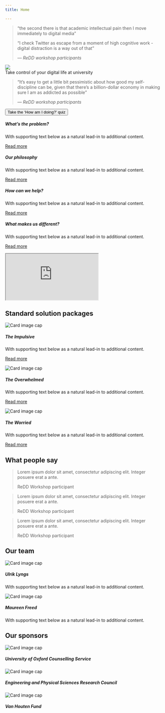 ```yaml
---
title: Home

---
```


::: {.row .front-page-top}
::: {.col-sm-4}
> "the second there is that academic intellectual pain then I move immediately to digital media"
>
> "I check Twitter as escape from a moment of high cognitive work - digital distraction is a way out of that"
>
> <cite>--- ReDD workshop participants</cite>

:::

::: {.col-sm-4}
<div class="container">
<img src="/images/digi-distraction.jpg" class="img-fluid featured-work-graphic"/>
<div class="centered">Take control of your digital life at university</div>
</div>

:::

::: {.col-sm-4}
> "It’s easy to get a little bit pessimistic about how good my self-discipline can be, given that there’s a billion-dollar economy in making sure I am as addicted as possible"
>
> <cite>--- ReDD workshop participants</cite>
:::

<!-- end row -->
:::

::: {.row .callout}
::: {.col-sm-12 .text-center}
<button type="button" class="btn btn-primary">Take the 'How am I doing?' quiz</button>
:::
:::


<!-- ####### create information cards ######### -->
::: {.row}
::: {.col-sm-4}
::: {.card}
::: {.card-body}
<h5 class="card-title">What's the problem?</h5>
<p class="card-text">With supporting text below as a natural lead-in to additional content.</p>
<a href="#" class="btn btn-primary">Read more</a>
:::
:::

::: {.card}
::: {.card-body}
<h5 class="card-title">Our philosophy</h5>
<p class="card-text">With supporting text below as a natural lead-in to additional content.</p>
<a href="#" class="btn btn-primary">Read more</a>
:::
:::

<!-- end col -->
:::

::: {.col-sm-4}
::: {.card}
::: {.card-body}
<h5 class="card-title">How can we help?</h5>
<p class="card-text">With supporting text below as a natural lead-in to additional content.</p>
<a href="#" class="btn btn-primary">Read more</a>
:::
:::

::: {.card}
::: {.card-body}
<h5 class="card-title">What makes us different?</h5>
<p class="card-text">With supporting text below as a natural lead-in to additional content.</p>
<a href="#" class="btn btn-primary">Read more</a>
:::
:::
<!-- end col -->
:::

::: {.col-sm-4}
::: {.embed-responsive .embed-responsive-16by9}
<iframe class='embed-responsive-item featured-work-graphic' src='https://www.youtube.com/embed/GCOnzStHQcM' allowfullscreen></iframe>
:::
<!-- end col -->
:::

<!-- end row -->  
:::



<!-- ####### create solution package cards ######### -->
::: {.row}
::: {.col-sm-12}
# Standard solution packages
:::

::: {.col-sm-4}
::: {.card}
<img class="card-img-top" src="https://ulriklyngs.com/images/headshot_small.jpg" alt="Card image cap">

::: {.card-body}
<h5 class="card-title">The Impulsive</h5>
<p class="card-text">With supporting text below as a natural lead-in to additional content.</p>
<a href="#" class="btn btn-primary">Read more</a>
:::
:::
:::

::: {.col-sm-4}
::: {.card}
<img class="card-img-top" src="https://ulriklyngs.com/images/headshot_small.jpg" alt="Card image cap">

::: {.card-body}
<h5 class="card-title">The Overwhelmed</h5>
<p class="card-text">With supporting text below as a natural lead-in to additional content.</p>
<a href="#" class="btn btn-primary">Read more</a>
:::
:::
:::

::: {.col-sm-4}
::: {.card}
<img class="card-img-top" src="https://ulriklyngs.com/images/headshot_small.jpg" alt="Card image cap">

::: {.card-body}
<h5 class="card-title">The Worried</h5>
<p class="card-text">With supporting text below as a natural lead-in to additional content.</p>
<a href="#" class="btn btn-primary">Read more</a>
:::
:::
<!-- end col -->
:::


<!-- end row -->  
:::


<!-- ####### create 'what people say' section ######### -->
::: {.row}
::: {.col-sm-12}
# What people say
:::

::: {.col-sm-4}
<blockquote class="blockquote">
<p class="mb-0">Lorem ipsum dolor sit amet, consectetur adipiscing elit. Integer posuere erat a ante.</p>
<footer class="blockquote-footer">ReDD Workshop participant</footer>
</blockquote>
:::

::: {.col-sm-4}
<blockquote class="blockquote">
<p class="mb-0">Lorem ipsum dolor sit amet, consectetur adipiscing elit. Integer posuere erat a ante.</p>
<footer class="blockquote-footer">ReDD Workshop participant</footer>
</blockquote>
:::

::: {.col-sm-4}
<blockquote class="blockquote">
<p class="mb-0">Lorem ipsum dolor sit amet, consectetur adipiscing elit. Integer posuere erat a ante.</p>
<footer class="blockquote-footer">ReDD Workshop participant</footer>
</blockquote>
:::

:::


<!-- ####### create 'our team' section ######### -->
::: {.row}
::: {.col-sm-12}
# Our team
:::

::: {.col-sm-2}
:::

::: {.col-sm-4}
::: {.card}
<img class="card-img-top" src="https://ulriklyngs.com/images/headshot_small.jpg" alt="Card image cap">

::: {.card-body}
<h5 class="card-title">Ulrik Lyngs</h5>
<p class="card-text">With supporting text below as a natural lead-in to additional content.</p>
:::
:::
:::

::: {.col-sm-4}
::: {.card}
<img class="card-img-top" src="/images/maureen.jpg" alt="Card image cap">

::: {.card-body}
<h5 class="card-title">Maureen Freed</h5>
<p class="card-text">With supporting text below as a natural lead-in to additional content.</p>
:::
:::
:::

::: {.col-sm-2}
:::

<!-- close row -->
:::




<!-- ####### create 'sponsors' section ######### -->
::: {.row}
::: {.col-sm-12}
# Our sponsors
:::

::: {.col-sm-4}
::: {.card}
<img class="card-img-top" src="/images/oxford-logo.png" alt="Card image cap">

::: {.card-body}
<h5 class="card-title">University of Oxford Counselling Service</h5>
:::

:::
:::

::: {.col-sm-4}
::: {.card}
<img class="card-img-top" src="/images/epsrc-logo.png" alt="Card image cap">

::: {.card-body}
<h5 class="card-title">Engineering and Physical Sciences Research Council</h5>
:::
:::
:::

::: {.col-sm-4}
::: {.card}
<img class="card-img-top" src="/images/oxford-logo.png" alt="Card image cap">

::: {.card-body}
<h5 class="card-title">Van Houten Fund</h5>
:::

:::
:::


<!-- close row -->
:::